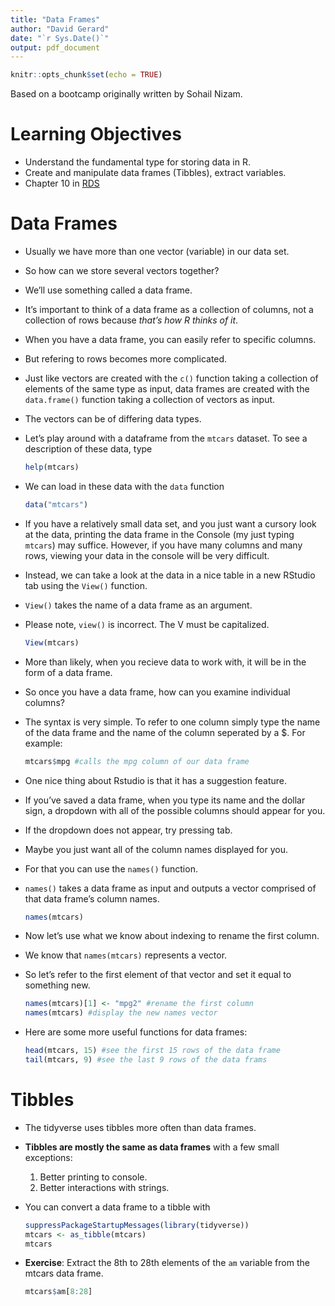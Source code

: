 ```yaml
---
title: "Data Frames"
author: "David Gerard"
date: "`r Sys.Date()`"
output: pdf_document
---
```


```r
knitr::opts_chunk$set(echo = TRUE)
```

Based on a bootcamp originally written by Sohail Nizam.

# Learning Objectives

- Understand the fundamental type for storing data in R.
- Create and manipulate data frames (Tibbles), extract variables.
- Chapter 10 in [RDS](https://r4ds.had.co.nz/)

# Data Frames

- Usually we have more than one vector (variable) in our data set. 
- So how can we store several vectors together? 
- We'll use something called a data frame. 
- It's important to think of a data frame as a collection of columns,
  not a collection of rows because *that's how R thinks of it*. 
- When you have a data frame, you can easily refer to specific columns.
- But refering to rows becomes more complicated.
- Just like vectors are created with the `c()` function taking a collection of
  elements of the same type as input, data frames are created with the
  `data.frame()` function taking a collection of vectors as input. 
- The vectors can be of differing data types. 

- Let's play around with a dataframe from the `mtcars` dataset. To see a 
  description of these data, type
  
    ```r
    help(mtcars)
    ```

- We can load in these data with the `data` function

    ```r
    data("mtcars")
    ```



- If you have a relatively small data set, and you just want a cursory look at 
  the data, printing the data frame in the Console (my just typing `mtcars`)
  may suffice. However, if you have many columns and many rows, viewing your
  data in the console will be very difficult. 

- Instead, we can take a look at the data in a nice table in a new RStudio 
  tab using the `View()` function. 

- `View()` takes the name of a data frame as an argument. 
- Please note, `view()` is incorrect. The V must be capitalized.

    ```r
    View(mtcars)
    ```


- More than likely, when you recieve data to work with, it will be in the form 
  of a data frame. 
- So once you have a data frame, how can you examine individual columns? 
- The syntax is very simple. To refer to one column simply type the name of 
  the data frame and the name of the column seperated by a $. For example:

    ```r
    mtcars$mpg #calls the mpg column of our data frame
    ```

- One nice thing about Rstudio is that it has a suggestion feature. 
- If you've saved a data frame, when you type its name and the dollar sign, a
  dropdown with all of the possible columns should appear for you. 
- If the dropdown does not appear, try pressing tab.

- Maybe you just want all of the column names displayed for you. 
- For that you can use the `names()` function. 
- `names()` takes a data frame as input and outputs a vector comprised of 
  that data frame's column names.

    ```r
    names(mtcars)
    ```

- Now let's use what we know about indexing to rename the first column. 
- We know that `names(mtcars)` represents a vector. 
- So let's refer to the first element of that vector and set it equal to
  something new. 

    ```r
    names(mtcars)[1] <- "mpg2" #rename the first column
    names(mtcars) #display the new names vector
    ```

- Here are some more useful functions for data frames:

    ```r
    head(mtcars, 15) #see the first 15 rows of the data frame
    tail(mtcars, 9) #see the last 9 rows of the data frams
    ```
    
# Tibbles

- The tidyverse uses tibbles more often than data frames.

- **Tibbles are mostly the same as data frames** with a few small exceptions:

    1. Better printing to console.
    2. Better interactions with strings.

- You can convert a data frame to a tibble with

    ```r
    suppressPackageStartupMessages(library(tidyverse))
    mtcars <- as_tibble(mtcars)
    mtcars
    ```
    
- **Exercise**: Extract the 8th to 28th elements of the `am` variable from the
  mtcars data frame.
  
    ```r
    mtcars$am[8:28]
    ```
  


